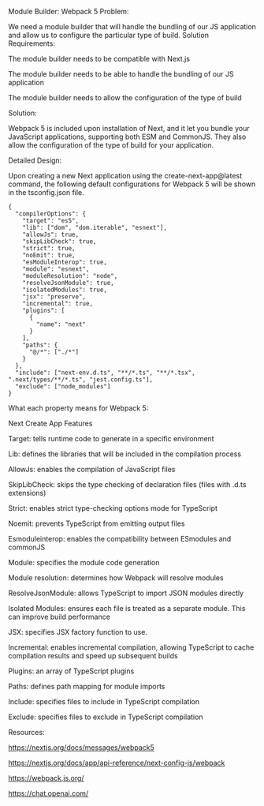 Module Builder: Webpack 5
Problem:

We need a module builder that will handle the bundling of our JS application and allow us to configure the particular type of build.
Solution Requirements:

The module builder needs to be compatible with Next.js

The module builder needs to be able to handle the bundling of our JS application

The module builder needs to allow the configuration of the type of build

Solution:

Webpack 5 is included upon installation of Next, and it let you bundle your JavaScript applications, supporting both ESM and CommonJS. They also allow the configuration of the type of build for your application.

Detailed Design:

Upon creating a new Next application using the create-next-app@latest command, the following default configurations for Webpack 5 will be shown in the tsconfig.json file.

```
{
  "compilerOptions": {
    "target": "es5",
    "lib": ["dom", "dom.iterable", "esnext"],
    "allowJs": true,
    "skipLibCheck": true,
    "strict": true,
    "noEmit": true,
    "esModuleInterop": true,
    "module": "esnext",
    "moduleResolution": "node",
    "resolveJsonModule": true,
    "isolatedModules": true,
    "jsx": "preserve",
    "incremental": true,
    "plugins": [
      {
        "name": "next"
      }
    ],
    "paths": {
      "@/*": ["./*"]
    }
  },
  "include": ["next-env.d.ts", "**/*.ts", "**/*.tsx", ".next/types/**/*.ts", "jest.config.ts"],
  "exclude": ["node_modules"]
}
```

What each property means for Webpack 5:

Next Create App Features

Target: tells runtime code to generate in a specific environment

Lib: defines the libraries that will be included in the compilation process

AllowJs: enables the compilation of JavaScript files

SkipLibCheck: skips the type checking of declaration files (files with .d.ts extensions)

Strict: enables strict type-checking options mode for TypeScript

Noemit: prevents TypeScript from emitting output files

Esmoduleinterop: enables the compatibility between ESmodules and commonJS

Module: specifies the module code generation

Module resolution: determines how Webpack will resolve modules

ResolveJsonModule: allows TypeScript to import JSON modules directly

Isolated Modules: ensures each file is treated as a separate module. This can improve build performance

JSX: specifies JSX factory function to use.

Incremental: enables incremental compilation, allowing TypeScript to cache compilation results and speed up subsequent builds

Plugins: an array of TypeScript plugins

Paths: defines path mapping for module imports

Include: specifies files to include in TypeScript compilation

Exclude: specifies files to exclude in TypeScript compilation

Resources:

https://nextjs.org/docs/messages/webpack5

https://nextjs.org/docs/app/api-reference/next-config-js/webpack

https://webpack.js.org/

https://chat.openai.com/
